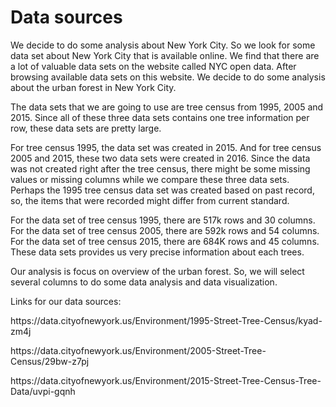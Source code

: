 # Data sources

We decide to do some analysis about New York City. So we look for some data set about New York City that is available online. We find that there are a lot of valuable data sets on the website called NYC open data. After browsing available data sets on this website. We decide to do some analysis about the urban forest in New York City.

The data sets that we are going to use are tree census from 1995, 2005 and 2015. Since all of these three data sets contains one tree information per row, these data sets are pretty large.

For tree census 1995, the data set was created in 2015. And for tree census 2005 and 2015, these two data sets were created in 2016. Since the data was not created right after the tree census, there might be some missing values or missing columns while we compare these three data sets. Perhaps the 1995 tree census data set was created based on past record, so, the items that were recorded might differ from current standard.

For the data set of tree census 1995, there are 517k rows and 30 columns. For the data set of tree census 2005, there are 592k rows and 54 columns. For the data set of tree census 2015, there are 684K rows and 45 columns. These data sets provides us very precise information about each trees.

Our analysis is focus on overview of the urban forest. So, we will select several columns to do some data analysis and data visualization.


Links for our data sources:

https://data.cityofnewyork.us/Environment/1995-Street-Tree-Census/kyad-zm4j

https://data.cityofnewyork.us/Environment/2005-Street-Tree-Census/29bw-z7pj

https://data.cityofnewyork.us/Environment/2015-Street-Tree-Census-Tree-Data/uvpi-gqnh